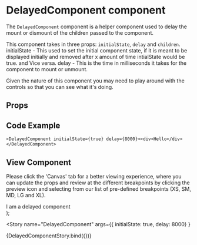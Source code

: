


<Meta
  title="Components/Misc/DelayedComponent"
  component={DelayedComponent}
/>

# DelayedComponent component
The `DelayedComponent` component is a helper component used to delay the mount or dismount of the children passed to the component. 

This component takes in three props: `initialState`, `delay` and `children`. 
initialState - This used to set the initial component state, if it is meant to be displayed initially and removed after x amount of time intialState would be true. and Vice versa.
delay - This is the time in milliseconds it takes for the component to mount or unmount. 

Given the nature of this component you may need to play around with the controls so that you can see what it's doing. 



## Props
<Props of={DelayedComponent} />

## Code Example
`<DelayedComponent initialState={true} delay={8000}><div>Hello</div></DelayedComponent>`

## View Component
Please click the 'Canvas' tab for a better viewing experience, where you can update the props and review at the different breakpoints by clicking the preview icon and selecting from our list of pre-defined breakpoints (XS, SM, MD, LG and XL).

  <TCThemeProvider theme={TimesWebLightTheme}>
    <DelayedComponent initialState={initialState} delay={delay}><div style={{ fontSize: '20px', color: 'red'}}>I am a delayed component</div></DelayedComponent>
  </TCThemeProvider>
);

<Story name="DelayedComponent"
  args={{ initialState: true, delay: 8000} }
>
  {DelayedComponentStory.bind({})}
</Story>